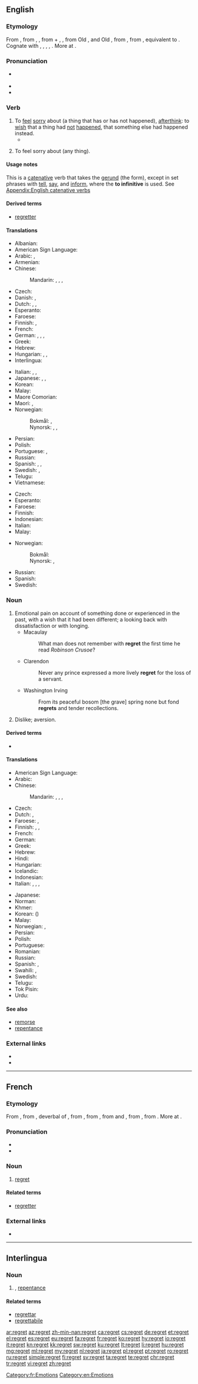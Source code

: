 ==English==
{{wikipedia}}

===Etymology===
From {{etyl|enm|en}} {{term|regretten|lang=enm}}, from {{etyl|fro|en}} {{term|regreter|lang=fro}}, {{term|regrater||to lament|lang=fro}}, from {{term|re-|pos=intensive prefix|lang=fro}} + {{m|fro|*greter}}, {{m|fro|*grater||to weep}}, from Old {{etyl|frk|en}} {{m|frk|*gretan|*grētan}} {{gloss|"to weep, mourn, lament"; from {{etyl|gem-pro|en}} {{m|gem-pro|*grētaną||to weep}}}}, and Old {{etyl|frk|en}} {{m|frk|*greotan|*grēotan|to cry, weep}}, from {{etyl|gem-pro|en}} {{m|gem-pro|*greutaną||to weep, cry}}, from {{etyl|ine-pro|en}} {{m|ine-pro|*ghrew-||to weep, be sad}}, equivalent to {{prefix|re|greet|lang=en}}. Cognate with {{etyl|gmh|-}} {{m|goh|grāzan||to cry}}, {{etyl|ang|-}} {{m|ang|sc=Latinx|grǣtan||to weep, greet}}, {{etyl|ang|-}} {{m|ang|grēotan||to weep, lament}}, {{etyl|non|-}} {{term|gráta||to weep, groan|lang=non}}, {{etyl|got|-}} {{term|𐌲𐍂𐌴𐍄𐌰𐌽||to weep|tr=gretan|lang=got|sc=Goth}}. More at {{term|greet|lang=en}}.

===Pronunciation===
* {{a|US}} {{IPA|/ɹiˈɡɹɛt/|/ɹəˈɡɹɛt/|lang=en}}
* {{audio|en-us-regret.ogg|Audio (US)|lang=en}}
* {{rhymes|ɛt|lang=en}}

===Verb===
{{en-verb|regrett}}

# To [[feel]] [[sorry]] about (a thing that has or has not happened), [[afterthink]]: to [[wish]] that a thing had [[not]] [[happen]]ed, that something else had happened instead.
#* {{quote-book|year=1898|author={{w|Winston Churchill (novelist)|Winston Churchill}}
|title={{w|The Celebrity}}|chapter=4
|passage=Judge Short had gone to town, and Farrar was off for a three days' cruise up the lake. I was bitterly '''regretting''' I had not gone with him when the distant notes of a coach horn reached my ear, and I descried a four-in-hand winding its way up the inn road from the direction of Mohair.}}
#: {{usex|lang=en|He '''regretted''' his words.}}
# {{context|more generally|lang=en}} To feel sorry about (any thing).
#: {{usex|lang=en|I '''regret''' that I have to do this, but I don't have a choice.}}

====Usage notes====
This is a [[catenative]] verb that takes the [[gerund]] (the {{term|-ing}} form), except in set phrases with [[tell]], [[say]], and [[inform]], where the '''to infinitive''' is used. See [[Appendix:English catenative verbs]]

====Derived terms====
* [[regretter]]

====Translations====
{{trans-top|feel sorry about some past thing}}
* Albanian: {{t+|sq|pendohem}}
* American Sign Language: {{t|ase|A@Chest-PalmBack CirclesVert}}
* Arabic: {{t|ar|تَنَدَّمَ}}, {{t+|ar|نَدَمَ}}
* Armenian: {{t+|hy|զղջալ}}
* Chinese:
*: Mandarin: {{t+|cmn|後悔|sc=Hani}}, {{t+|cmn|后悔|tr=hòuhuǐ|sc=Hani}}, {{t+|cmn|遺憾|sc=Hani}}, {{t+|cmn|遗憾|tr=yíhàn|sc=Hani}}
* Czech: {{t+|cs|litovat}}
* Danish: {{t|da|angre}}, {{t+|da|fortryde}}
* Dutch: {{t+|nl|betreuren}}, {{t+|nl|spijten}}, {{t+|nl|berouwen}}
* Esperanto: {{t|eo|bedaŭri}}
* Faroese: {{t|fo|angra}}
* Finnish: {{t|fi|olla pahoillaan}}, {{t+|fi|katua}}
* French: {{t+|fr|regretter}}
* German: {{t+|de|bedauern}}, {{t+|de|bereuen}}, {{t+|de|Leid tun}}, {{t+|de|leidtun}}
* Greek: {{t+|el|μετανιώνω}}
* Hebrew: {{t|he|הצטער|tr=hitsta'ér}}
* Hungarian: {{t+|hu|sajnál}}, {{t+|hu|megbán}}, {{t+|hu|bán}}
* Interlingua: {{t|ia|lamentar}}
{{trans-mid}}
* Italian: {{t+|it|rimpiangere}}, {{t|it|rammaricarsi}}, {{t|it|pentirsi}}
* Japanese: {{t+|ja|後悔|alt=後悔する|tr=kōkai-suru}}, {{t|ja|悔いる|tr=kuiru}}, {{t+|ja|残念|alt=残念に思う|tr=ざんねんにおもう, zannen-ni omou}}
* Korean: {{t+|ko|후회하다|sc=Hang}}
* Malay: {{t|ms|sesal}}
* Maore Comorian: {{t|swb|jutsa|alt=ujutsa}}
* Maori: {{t|mi|whakapāha}}, {{t|mi|āwhitu}}
* Norwegian:
*: Bokmål: {{t|nb|beklage}}, {{t+|nb|angre}}
*: Nynorsk: {{t|nn|beklaga}}, {{t|nn|beklage}}, {{t|nn|angre}}
* Persian: {{t|fa|افسوس خوردن|tr=afsus xordan|sc=fa-Arab}}
* Polish: {{t+|pl|żałować}}
* Portuguese: {{t+|pt|arrepender-se}}, {{t+|pt|lamentar}}
* Russian: {{t+|ru|сожале́ть}}
* Spanish: {{t+|es|lamentar}}, {{t+|es|sentir}}, {{t+|es|arrepentir}}
* Swedish: {{t+|sv|beklaga}}, {{t+|sv|ångra}}
* Telugu: {{t+|te|విచారించు|tr=vichaarinchu|sc=Telu}}
* Vietnamese: {{t+|vi|hối tiếc}}
{{trans-bottom}}

{{trans-top|to feel sorry about anything}}
* Czech: {{t|cs|fr}}
* Esperanto: {{t|eo|bedaŭri}}
* Faroese: {{t|fo|harmast}}
* Finnish: {{t|fi|olla pahoillaan}}
* Indonesian: {{t+|id|menyesal}}
* Italian: {{t|it|rammaricarsi}}
* Malay: {{t|ms|sesal}}
{{trans-mid}}
* Norwegian:
*: Bokmål: {{t|nb|beklage}}
*: Nynorsk: {{t|nn|beklaga}}, {{t|nn|beklage}}
* Russian: {{t+|ru|сожале́ть}}
* Spanish: {{t+|es|lamento|m}}
* Swedish: {{t+|sv|beklaga}}
{{trans-bottom}}

===Noun===
{{en-noun|~}}

# Emotional pain on account of something done or experienced in the past, with a wish that it had been different; a looking back with dissatisfaction or with longing.
#* Macaulay
#*: What man does not remember with '''regret''' the first time he read ''Robinson Crusoe''?
#* Clarendon
#*: Never any prince expressed a more lively '''regret''' for the loss of a servant.
#* Washington Irving
#*: From its peaceful bosom [the grave] spring none but fond '''regrets''' and tender recollections.
# {{context|obsolete|lang=en}} Dislike; aversion.
#: {{rfquotek|Dr. H. More}}

====Derived terms====
* {{l|en|regretful}}

====Translations====
{{trans-top|instance of such an emotion}}
* American Sign Language: {{t|ase|A@Chest-PalmBack CirclesVert}}
* Arabic: {{t|ar|أَسَف|m}}
* Chinese:
*: Mandarin: {{t+|cmn|遺憾|sc=Hani}}, {{t+|cmn|遗憾|tr=yíhàn|sc=Hani}}, {{t+|cmn|後悔|sc=Hani}}, {{t+|cmn|后悔|tr=hòuhuǐ|sc=Hani}}
* Czech: {{t|cs|lítost|f}}
* Dutch: {{t+|nl|spijt|f}}, {{t+|nl|berouw|n}}
* Faroese: {{t|fo|iðran|f}}, {{t|fo|angur|m}}
* Finnish: {{t+|fi|katumus}}, {{t+|fi|valittelu}}, {{t|fi|pahoittelu}}
* French: {{t+|fr|regret|m}}
* German: {{t+|de|Reue|f}}
* Greek: {{t+|el|λύπη|f}}
* Hebrew: {{t+|he|חרטה|f|tr=harata}}
* Hindi: {{t|hi|अफ़सोस|m|tr=afsos|sc=Deva}}
* Hungarian: {{t+|hu|megbánás}}
* Icelandic: {{t-needed|is}}
* Indonesian: {{t+|id|penyesalan}}
* Italian: {{t+|it|rammarico|m}}, {{t+|it|rimpianto|m}}, {{t+|it|rimorso|m}}, {{t+|it|pentimento|m}}
{{trans-mid}}
* Japanese: {{t+|ja|後悔|tr=こうかい, kōkai|sc=Jpan}}
* Norman: {{t|nrf|r'gret|m}}
* Khmer: {{t|km|សេចក្ដីស្ដាយក្រោយ|tr=səckdəy sdaay kraoy|sc=Khmr}}
* Korean: {{t+|ko|후회|sc=Kore}} ({{t+|ko|後悔|sc=Kore}})
* Malay: {{t|ms|penyesalan}}
* Norwegian: {{t|no|beklagelse|m}}, {{t+|no|anger|m}}
* Persian: {{t+|fa|افسوس|tr=afsus|sc=fa-Arab}}
* Polish: {{t+|pl|żal|m}}
* Portuguese: {{t+|pt|pesar|m}}
* Romanian: {{t+|ro|regret|n}}
* Russian: {{t+|ru|сожале́ние|n}}
* Spanish: {{t+|es|pesar|m}}, {{t+|es|arrepentimiento|m}}
* Swahili: {{t+|sw|juto}}, {{t+|sw|sikitiko}}
* Swedish: {{t+|sv|ånger|c}}
* Telugu: {{t|te|విచారం|tr=vicāram|sc=Telu}}
* Tok Pisin: {{t|tpi|belhevi}}
* Urdu: {{t|ur|افسوس|m|tr=afsos|sc=ur-Arab}}
{{trans-bottom}}

====See also====
* [[remorse]]
* [[repentance]]

===External links===
* {{R:Webster 1913}}
* {{R:Century 1911}}

----

==French==

===Etymology===
From {{etyl|frm|fr}} {{term|regret|lang=frm}}, from {{etyl|fro|fr}} {{m|fro|regret||lamentation, complaint}}, deverbal of {{term|regreter||to lament|lang=fro}}, from {{prefix|re|tr1=intensive prefix|greter|tr2=to weep|lang=fr|nocat=1}}, from {{etyl|frk|fr}} {{m|frk|*grêtan||to weep, mourn, lament}}, from {{etyl|gem-pro|fr}} {{m|gem-pro|*grētaną||to weep}} and {{etyl|frk|fr}} {{m|frk|*grêotan||to cry, weep}}, from {{etyl|gem-pro|fr}} {{m|gem-pro|*greutaną||to weep, cry}}, from {{etyl|ine-pro|fr}} {{m|ine-pro|*ghrew-||to weep, be sad}}. More at {{term|regret|lang=en}}.

===Pronunciation===
* {{IPA|/ʁə.ɡʁɛ/|lang=fr}}
* {{audio|Fr-regret.ogg|Audio|lang=fr}}

===Noun===
{{fr-noun|m}}

# [[regret#English|regret]]

====Related terms====
* [[regretter]]

===External links===
* {{R:TLFi}}

[[Category:fr:Emotions]]
[[Category:en:Emotions]]

----

==Interlingua==

===Noun===
{{ia-noun}}

# {{l|en|regret}}, [[repentance]]

====Related terms====
* [[regrettar]]
* [[regrettabile]]

[[ar:regret]]
[[az:regret]]
[[zh-min-nan:regret]]
[[ca:regret]]
[[cs:regret]]
[[de:regret]]
[[et:regret]]
[[el:regret]]
[[es:regret]]
[[eu:regret]]
[[fa:regret]]
[[fr:regret]]
[[ko:regret]]
[[hy:regret]]
[[io:regret]]
[[it:regret]]
[[kn:regret]]
[[kk:regret]]
[[sw:regret]]
[[ku:regret]]
[[lt:regret]]
[[li:regret]]
[[hu:regret]]
[[mg:regret]]
[[ml:regret]]
[[my:regret]]
[[nl:regret]]
[[ja:regret]]
[[pl:regret]]
[[pt:regret]]
[[ro:regret]]
[[ru:regret]]
[[simple:regret]]
[[fi:regret]]
[[sv:regret]]
[[ta:regret]]
[[te:regret]]
[[chr:regret]]
[[tr:regret]]
[[vi:regret]]
[[zh:regret]]